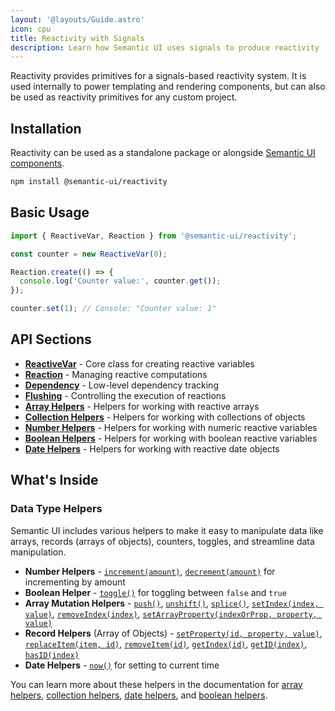 ```yaml
---
layout: '@layouts/Guide.astro'
icon: cpu
title: Reactivity with Signals
description: Learn how Semantic UI uses signals to produce reactivity
---
```


Reactivity provides primitives for a signals-based reactivity system. It is used internally to power templating and rendering components, but can also be used as reactivity primitives for any custom project.

## Installation

Reactivity can be used as a standalone package or alongside [Semantic UI components](/components).

```bash
npm install @semantic-ui/reactivity
```

## Basic Usage

```javascript
import { ReactiveVar, Reaction } from '@semantic-ui/reactivity';

const counter = new ReactiveVar(0);

Reaction.create(() => {
  console.log('Counter value:', counter.get());
});

counter.set(1); // Console: "Counter value: 1"
```

## API Sections

* **[ReactiveVar](/api/reactivity/reactive-var)** - Core class for creating reactive variables
* **[Reaction](/api/reactivity/reaction)** - Managing reactive computations
* **[Dependency](/api/reactivity/dependency)** - Low-level dependency tracking
* **[Flushing](/api/reactivity/flushing)** - Controlling the execution of reactions
* **[Array Helpers](/api/reactivity/array-helpers)** - Helpers for working with reactive arrays
* **[Collection Helpers](/api/reactivity/collection-helpers)** - Helpers for working with collections of objects
* **[Number Helpers](/api/reactivity/number-helpers)** - Helpers for working with numeric reactive variables
* **[Boolean Helpers](/api/reactivity/boolean-helpers)** - Helpers for working with boolean reactive variables
* **[Date Helpers](/api/reactivity/date-helpers)** - Helpers for working with reactive date objects

## What's Inside

### Data Type Helpers

Semantic UI includes various helpers to make it easy to manipulate data like arrays, records (arrays of objects), counters, toggles, and streamline data manipulation.

* **Number Helpers** - [`increment(amount)`](/api/reactivity/number-helpers#increment), [`decrement(amount)`](/api/reactivity/number-helpers#decrement) for incrementing by amount
* **Boolean Helper** - [`toggle()`](/api/reactivity/boolean-helpers#toggle) for toggling between `false` and `true`
* **Array Mutation Helpers** - [`push()`](/api/reactivity/array-helpers#push), [`unshift()`](/api/reactivity/array-helpers#unshift), [`splice()`](/api/reactivity/array-helpers#splice), [`setIndex(index, value)`](/api/reactivity/array-helpers#setindex), [`removeIndex(index)`](/api/reactivity/array-helpers#removeindex), [`setArrayProperty(indexOrProp, property, value)`](/api/reactivity/array-helpers#setarrayproperty)
* **Record Helpers** (Array of Objects) - [`setProperty(id, property, value)`](/api/reactivity/collection-helpers#setproperty), [`replaceItem(item, id)`](/api/reactivity/collection-helpers#replaceitem), [`removeItem(id)`](/api/reactivity/collection-helpers#removeitem), [`getIndex(id)`](/api/reactivity/collection-helpers#getindex), [`getID(index)`](/api/reactivity/collection-helpers#getid), [`hasID(index)`](/api/reactivity/collection-helpers#hasid)
* **Date Helpers** - [`now()`](/api/reactivity/date-helpers#now) for setting to current time

You can learn more about these helpers in the documentation for [array helpers](/api/reactivity/array-helpers), [collection helpers](/api/reactivity/collection-helpers), [date helpers](/api/reactivity/date-helpers), and [boolean helpers](/api/reactivity/boolean-helpers).
